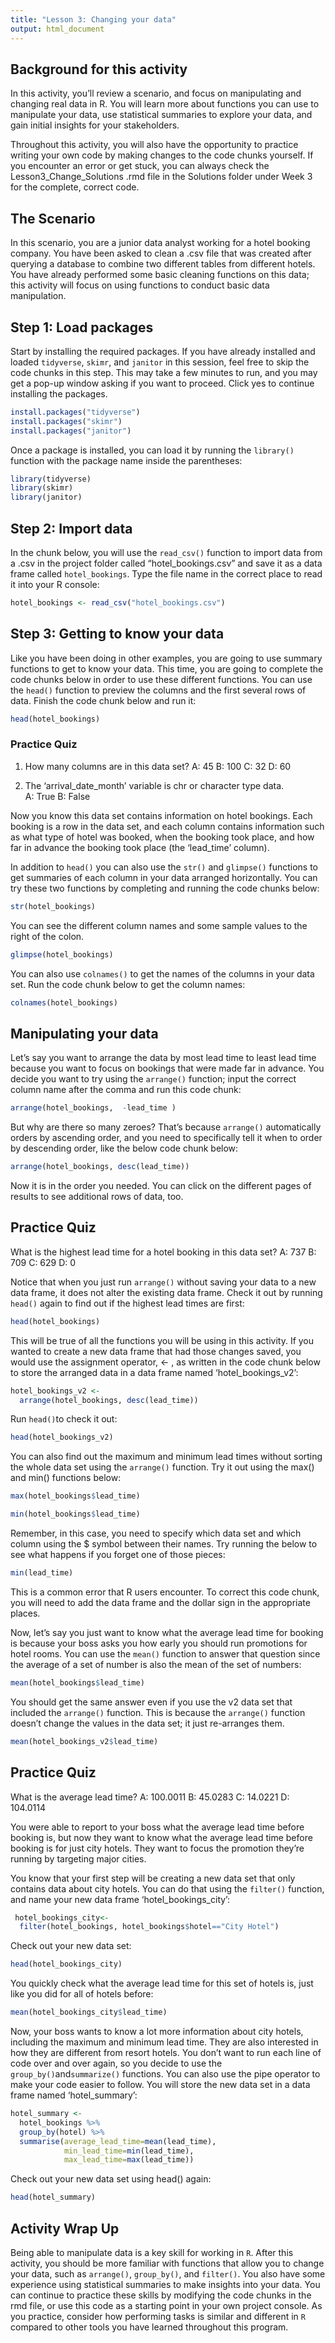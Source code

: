 ```yaml
---
title: "Lesson 3: Changing your data"
output: html_document
---
```


## Background for this activity

In this activity, you'll review a scenario, and focus on manipulating
and changing real data in R. You will learn more about functions you can
use to manipulate your data, use statistical summaries to explore your
data, and gain initial insights for your stakeholders.

Throughout this activity, you will also have the opportunity to practice
writing your own code by making changes to the code chunks yourself. If
you encounter an error or get stuck, you can always check the
Lesson3_Change_Solutions .rmd file in the Solutions folder under Week 3
for the complete, correct code.

## The Scenario

In this scenario, you are a junior data analyst working for a hotel
booking company. You have been asked to clean a .csv file that was
created after querying a database to combine two different tables from
different hotels. You have already performed some basic cleaning
functions on this data; this activity will focus on using functions to
conduct basic data manipulation.

## Step 1: Load packages

Start by installing the required packages. If you have already installed
and loaded `tidyverse`, `skimr`, and `janitor` in this session, feel
free to skip the code chunks in this step. This may take a few minutes
to run, and you may get a pop-up window asking if you want to proceed.
Click yes to continue installing the packages.

```r
install.packages("tidyverse")
install.packages("skimr")
install.packages("janitor")
```

Once a package is installed, you can load it by running the `library()`
function with the package name inside the parentheses:

```r
library(tidyverse)
library(skimr)
library(janitor)
```

## Step 2: Import data

In the chunk below, you will use the `read_csv()` function to import
data from a .csv in the project folder called "hotel_bookings.csv" and
save it as a data frame called `hotel_bookings`. Type the file name in
the correct place to read it into your R console:

```r
hotel_bookings <- read_csv("hotel_bookings.csv")
```

## Step 3: Getting to know your data

Like you have been doing in other examples, you are going to use summary
functions to get to know your data. This time, you are going to complete
the code chunks below in order to use these different functions. You can
use the `head()` function to preview the columns and the first several
rows of data. Finish the code chunk below and run it:

```r
head(hotel_bookings)
```

### Practice Quiz

1.  How many columns are in this data set? A: 45 B: 100 C: 32 D: 60

2.  The 'arrival_date_month' variable is chr or character type data.\
    A: True B: False

Now you know this data set contains information on hotel bookings. Each
booking is a row in the data set, and each column contains information
such as what type of hotel was booked, when the booking took place, and
how far in advance the booking took place (the 'lead_time' column).

In addition to `head()` you can also use the `str()` and `glimpse()`
functions to get summaries of each column in your data arranged
horizontally. You can try these two functions by completing and running
the code chunks below:

```r
str(hotel_bookings)
```

You can see the different column names and some sample values to the
right of the colon.

```r
glimpse(hotel_bookings)
```

You can also use `colnames()` to get the names of the columns in your
data set. Run the code chunk below to get the column names:

```r
colnames(hotel_bookings)
```

## Manipulating your data

Let's say you want to arrange the data by most lead time to least lead
time because you want to focus on bookings that were made far in
advance. You decide you want to try using the `arrange()` function;
input the correct column name after the comma and run this code chunk:

```r
arrange(hotel_bookings,  -lead_time )
```

But why are there so many zeroes? That's because `arrange()`
automatically orders by ascending order, and you need to specifically
tell it when to order by descending order, like the below code chunk
below:

```r
arrange(hotel_bookings, desc(lead_time))
```

Now it is in the order you needed. You can click on the different pages
of results to see additional rows of data, too.

## Practice Quiz

What is the highest lead time for a hotel booking in this data set? A:
737 B: 709 C: 629 D: 0

Notice that when you just run `arrange()` without saving your data to a
new data frame, it does not alter the existing data frame. Check it out
by running `head()` again to find out if the highest lead times are
first:

```r
head(hotel_bookings)
```

This will be true of all the functions you will be using in this
activity. If you wanted to create a new data frame that had those
changes saved, you would use the assignment operator, \<- , as written
in the code chunk below to store the arranged data in a data frame named
'hotel_bookings_v2':

```r
hotel_bookings_v2 <-
  arrange(hotel_bookings, desc(lead_time))
```

Run `head()`to check it out:

```r
head(hotel_bookings_v2)
```

You can also find out the maximum and minimum lead times without sorting
the whole data set using the `arrange()` function. Try it out using the
max() and min() functions below:

```r
max(hotel_bookings$lead_time)
```

```r
min(hotel_bookings$lead_time)
```

Remember, in this case, you need to specify which data set and which
column using the \$ symbol between their names. Try running the below to
see what happens if you forget one of those pieces:

```r
min(lead_time)
```

This is a common error that R users encounter. To correct this code
chunk, you will need to add the data frame and the dollar sign in the
appropriate places.

Now, let's say you just want to know what the average lead time for
booking is because your boss asks you how early you should run
promotions for hotel rooms. You can use the `mean()` function to answer
that question since the average of a set of number is also the mean of
the set of numbers:

```r
mean(hotel_bookings$lead_time)
```

You should get the same answer even if you use the v2 data set that
included the `arrange()` function. This is because the `arrange()`
function doesn't change the values in the data set; it just re-arranges
them.

```r
mean(hotel_bookings_v2$lead_time)
```

## Practice Quiz

What is the average lead time? A: 100.0011 B: 45.0283 C: 14.0221 D:
104.0114

You were able to report to your boss what the average lead time before
booking is, but now they want to know what the average lead time before
booking is for just city hotels. They want to focus the promotion
they're running by targeting major cities.

You know that your first step will be creating a new data set that only
contains data about city hotels. You can do that using the `filter()`
function, and name your new data frame 'hotel_bookings_city':

```r
 hotel_bookings_city<- 
  filter(hotel_bookings, hotel_bookings$hotel=="City Hotel")
```

Check out your new data set:

```r
head(hotel_bookings_city)
```

You quickly check what the average lead time for this set of hotels is,
just like you did for all of hotels before:

```r
mean(hotel_bookings_city$lead_time)
```

Now, your boss wants to know a lot more information about city hotels,
including the maximum and minimum lead time. They are also interested in
how they are different from resort hotels. You don't want to run each
line of code over and over again, so you decide to use the
`group_by()`and`summarize()` functions. You can also use the pipe
operator to make your code easier to follow. You will store the new data
set in a data frame named 'hotel_summary':

```r
hotel_summary <- 
  hotel_bookings %>%
  group_by(hotel) %>%
  summarise(average_lead_time=mean(lead_time),
            min_lead_time=min(lead_time),
            max_lead_time=max(lead_time))
```

Check out your new data set using head() again:

```r
head(hotel_summary)
```

## Activity Wrap Up

Being able to manipulate data is a key skill for working in `R`. After
this activity, you should be more familiar with functions that allow you
to change your data, such as `arrange()`, `group_by()`, and `filter()`.
You also have some experience using statistical summaries to make
insights into your data. You can continue to practice these skills by
modifying the code chunks in the rmd file, or use this code as a
starting point in your own project console. As you practice, consider
how performing tasks is similar and different in `R` compared to other
tools you have learned throughout this program.
